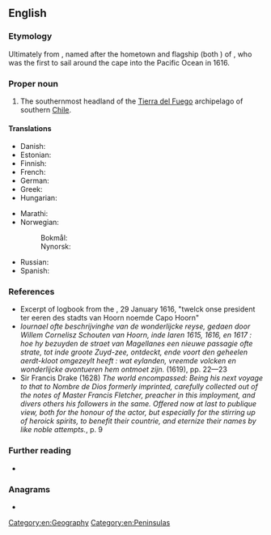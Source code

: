 ==English==

===Etymology===
Ultimately from {{der|en|nl|Kaap Hoorn}}, named after the hometown and flagship (both {{m|nl|Hoorn}}) of {{w|Willem Schouten}}, who was the first to sail around the cape into the Pacific Ocean in 1616.

{{rfe|en|Is it directly calqued from Dutch, or by means of an intermediary?}}

===Proper noun===
{{en-proper noun|head=[[cape|Cape]] [[horn|Horn]]}}

# The southernmost headland of the [[Tierra del Fuego]] archipelago of southern [[Chile]]. {{defdate|since 1628}}

====Translations====
{{trans-top|southernmost headland of Tierra del Fuego}}
* Danish: {{t|da|Kap Horn}}
* Estonian: {{t|et|Hoorni neem}}
* Finnish: {{t+|fi|Kap Horn}}
* French: {{t+|fr|Cap Horn|m}}
* German: {{t+|de|Kap Hoorn|n}}
* Greek: {{t|el|Ακρωτήριο Χορν|n}}
* Hungarian: {{t|hu|Horn-fok}}
{{trans-mid}}
* Marathi: {{t|mr|केप हॉर्न}}
* Norwegian:
*: Bokmål: {{t|nb|Kapp Horn}}
*: Nynorsk: {{t|nn|Kapp Horn}}
* Russian: {{t|ru|мыс Горн|m}}
* Spanish: {{t|es|Cabo de Hornos|m}}
{{trans-bottom}}

===References===
* Excerpt of logbook from the ''{{w|Eendracht (1615 ship)|Eendracht}}'', 29 January 1616, "twelck onse president ter eeren des stadts van Hoorn noemde Capo Hoorn"
* ''Iournael ofte beschrijvinghe van de wonderlijcke reyse, gedaen door Willem Cornelisz Schouten van Hoorn, inde Iaren 1615, 1616, en 1617 : hoe hy bezuyden de straet van Magellanes een nieuwe passagie ofte strate, tot inde groote Zuyd-zee, ontdeckt, ende voort den geheelen aerdt-kloot omgezeylt heeft : wat eylanden, vreemde volcken en wonderlijcke avontueren hem ontmoet zijn.'' (1619), pp. 22—23
* Sir Francis Drake (1628) ''The world encompassed: Being his next voyage to that to Nombre de Dios formerly imprinted, carefully collected out of the notes of Master Francis Fletcher, preacher in this imployment, and divers others his followers in the same. Offered now at last to publique view, both for the honour of the actor, but especially for the stirring up of heroick spirits, to benefit their countrie, and eternize their names by like noble attempts.'', p. 9

===Further reading===
* {{pedia}}

===Anagrams===
* {{anagrams|en|a=acehnopr|canephor|car phone|car-phone|carphone|chaperon}}

[[Category:en:Geography]]
[[Category:en:Peninsulas]]
